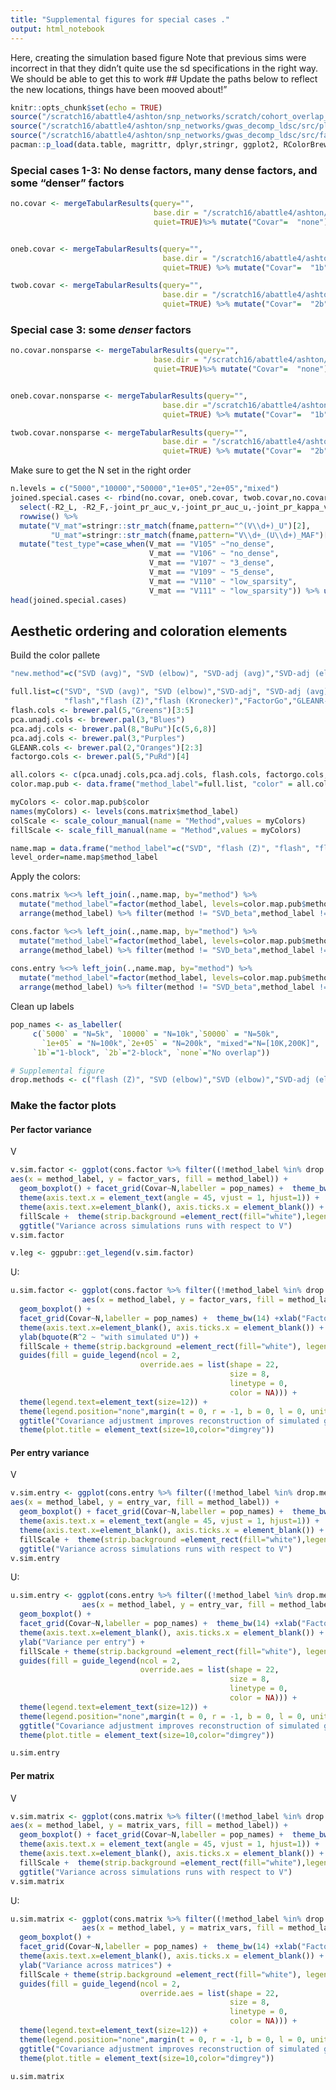 ```yaml
---
title: "Supplemental figures for special cases ."
output: html_notebook
---
```

Here, creating the simulation based figure
Note that previous sims were incorrect in that they didn't quite use the sd specifications in the right way. We should be able to get this to work
## Update the paths below to reflect the new locations, things have been mooved about!"
```r
knitr::opts_chunk$set(echo = TRUE)
source("/scratch16/abattle4/ashton/snp_networks/scratch/cohort_overlap_exploration/gwas_sim_style/simulation_processing_tools.R")
source("/scratch16/abattle4/ashton/snp_networks/gwas_decomp_ldsc/src/plot_functions.R")
source("/scratch16/abattle4/ashton/snp_networks/gwas_decomp_ldsc/src/factorization_methods.R")
pacman::p_load(data.table, magrittr, dplyr,stringr, ggplot2, RColorBrewer)

```

### Special cases 1-3: No dense factors, many dense factors, and some "denser" factors
```r
no.covar <- mergeTabularResults(query="",
                                base.dir = "/scratch16/abattle4/ashton/snp_networks/scratch/cohort_overlap_exploration/simulating_factors/custom_easy/simulation_outputs/final_sims_june_2024/special_no_overlap/",
                                quiet=TRUE)%>% mutate("Covar"=  "none")


oneb.covar <- mergeTabularResults(query="",
                                  base.dir = "/scratch16/abattle4/ashton/snp_networks/scratch/cohort_overlap_exploration/simulating_factors/custom_easy/simulation_outputs/final_sims_june_2024/special_1b_overlap/",
                                  quiet=TRUE) %>% mutate("Covar"=  "1b")

twob.covar <- mergeTabularResults(query="",
                                  base.dir = "/scratch16/abattle4/ashton/snp_networks/scratch/cohort_overlap_exploration/simulating_factors/custom_easy/simulation_outputs/final_sims_june_2024/special_2b_overlap//",
                                  quiet=TRUE) %>% mutate("Covar"=  "2b")
```

### Special case 3: some *denser* factors

```r
no.covar.nonsparse <- mergeTabularResults(query="",
                                base.dir = "/scratch16/abattle4/ashton/snp_networks/scratch/cohort_overlap_exploration/simulating_factors/custom_easy/simulation_outputs/final_sims_june_2024/special_mid-density_no_overlap//",
                                quiet=TRUE)%>% mutate("Covar"=  "none")


oneb.covar.nonsparse <- mergeTabularResults(query="",
                                  base.dir ="/scratch16/abattle4/ashton/snp_networks/scratch/cohort_overlap_exploration/simulating_factors/custom_easy/simulation_outputs/final_sims_june_2024/special_mid-density_1b_overlap//",
                                  quiet=TRUE) %>% mutate("Covar"=  "1b")

twob.covar.nonsparse <- mergeTabularResults(query="",
                                  base.dir = "/scratch16/abattle4/ashton/snp_networks/scratch/cohort_overlap_exploration/simulating_factors/custom_easy/simulation_outputs/final_sims_june_2024/special_mid-density_2b_overlap//",
                                  quiet=TRUE) %>% mutate("Covar"=  "2b")
```

Make sure to get the N set in the right order
```r
n.levels = c("5000","10000","50000","1e+05","2e+05","mixed")
joined.special.cases <- rbind(no.covar, oneb.covar, twob.covar,no.covar.nonsparse,oneb.covar.nonsparse,twob.covar.nonsparse) %>% 
  select(-R2_L, -R2_F,-joint_pr_auc_v,-joint_pr_auc_u,-joint_pr_kappa_v,-joint_pr_kappa_u,-joint_pr_pearson_v,-joint_pr_pearson_u) %>%
  rowwise() %>%
  mutate("V_mat"=stringr::str_match(fname,pattern="^(V\\d+)_U")[2],
         "U_mat"=stringr::str_match(fname,pattern="V\\d+_(U\\d+)_MAF")[2]) %>% 
  mutate("test_type"=case_when(V_mat == "V105" ~"no_dense",
                               V_mat == "V106" ~ "no_dense",
                               V_mat == "V107" ~ "3_dense",
                               V_mat == "V109" ~ "5_dense",
                               V_mat == "V110" ~ "low_sparsity",
                               V_mat == "V111" ~ "low_sparsity")) %>% ungroup()
head(joined.special.cases)
```

## Aesthetic ordering and coloration elements
Build the color pallete
```r
"new.method"=c("SVD (avg)", "SVD (elbow)", "SVD-adj (avg)","SVD-adj (elbow)","flash", "GLEANR-U","GLEANR")

full.list=c("SVD", "SVD (avg)", "SVD (elbow)","SVD-adj", "SVD-adj (avg)","SVD-adj (elbow)",
            "flash","flash (Z)","flash (Kronecker)","FactorGo","GLEANR-U","GLEANR")
flash.cols <- brewer.pal(5,"Greens")[3:5]
pca.unadj.cols <- brewer.pal(3,"Blues")
pca.adj.cols <- brewer.pal(8,"BuPu")[c(5,6,8)]
pca.adj.cols <- brewer.pal(3,"Purples")
GLEANR.cols <- brewer.pal(2,"Oranges")[2:3]
factorgo.cols <- brewer.pal(5,"PuRd")[4]

all.colors <- c(pca.unadj.cols,pca.adj.cols, flash.cols, factorgo.cols,GLEANR.cols )
color.map.pub <- data.frame("method_label"=full.list, "color" = all.colors)

myColors <- color.map.pub$color
names(myColors) <- levels(cons.matrix$method_label)
colScale <- scale_colour_manual(name = "Method",values = myColors)
fillScale <- scale_fill_manual(name = "Method",values = myColors)
```

```r
name.map = data.frame("method_label"=c("SVD", "flash (Z)", "flash", "flash (Kronecker)","SVD (avg)", "GLEANR", "GLEANR-U", "SVD-adj", "SVD (beta)", "FactorGo"), "method" = unique(cons.matrix$method))
level_order=name.map$method_label
```
Apply the colors:
```r
cons.matrix %<>% left_join(.,name.map, by="method") %>% 
  mutate("method_label"=factor(method_label, levels=color.map.pub$method_label)) %>% 
  arrange(method_label) %>% filter(method != "SVD_beta",method_label != "flash (Z)")

cons.factor %<>% left_join(.,name.map, by="method") %>% 
  mutate("method_label"=factor(method_label, levels=color.map.pub$method_label)) %>% 
  arrange(method_label) %>% filter(method != "SVD_beta",method_label != "flash (Z)")
  
cons.entry %<>% left_join(.,name.map, by="method") %>% 
  mutate("method_label"=factor(method_label, levels=color.map.pub$method_label)) %>% 
  arrange(method_label) %>% filter(method != "SVD_beta",method_label != "flash (Z)")
```
Clean up labels
```r
pop_names <- as_labeller(
     c(`5000` = "N=5k", `10000` = "N=10k",`50000` = "N=50k", 
       `1e+05` = "N=100k",`2e+05` = "N=200k", "mixed"="N=[10K,200K]",
     `1b`="1-block", `2b`="2-block", `none`="No overlap"))

# Supplemental figure
drop.methods <- c("flash (Z)", "SVD (elbow)","SVD (elbow)","SVD-adj (elbow)","SVD-adj (avg)", "SVD (avg)")
```

### Make the factor plots
#### Per factor variance
V
```r
v.sim.factor <- ggplot(cons.factor %>% filter((!method_label %in% drop.methods), matrix == "V"), 
aes(x = method_label, y = factor_vars, fill = method_label)) + 
  geom_boxplot() + facet_grid(Covar~N,labeller = pop_names) +  theme_bw() + xlab("Factorization method") +
  theme(axis.text.x = element_text(angle = 45, vjust = 1, hjust=1)) + 
  theme(axis.text.x=element_blank(), axis.ticks.x = element_blank()) + ylab("Variance across factors") + 
  fillScale +  theme(strip.background =element_rect(fill="white"),legend.position = "top") + 
  ggtitle("Variance across simulations runs with respect to V")
v.sim.factor

v.leg <- ggpubr::get_legend(v.sim.factor)
```
U:
```r
u.sim.factor <- ggplot(cons.factor %>% filter((!method_label %in% drop.methods), matrix == "U"), 
                aes(x = method_label, y = factor_vars, fill = method_label)) +
  geom_boxplot() + 
  facet_grid(Covar~N,labeller = pop_names) +  theme_bw(14) +xlab("Factorization method")  + 
  theme(axis.text.x=element_blank(), axis.ticks.x = element_blank()) + 
  ylab(bquote(R^2 ~ "with simulated U")) +
  fillScale + theme(strip.background =element_rect(fill="white"), legend.position = "left") +
  guides(fill = guide_legend(ncol = 2, 
                             override.aes = list(shape = 22, 
                                                 size = 8, 
                                                 linetype = 0, 
                                                 color = NA))) + 
  theme(legend.text=element_text(size=12)) + 
  theme(legend.position="none",margin(t = 0, r = -1, b = 0, l = 0, unit = "pt")) + 
  ggtitle("Covariance adjustment improves reconstruction of simulated genetic factors") + 
  theme(plot.title = element_text(size=10,color="dimgrey"))  
```

#### Per entry variance
V
```r
v.sim.entry <- ggplot(cons.entry %>% filter((!method_label %in% drop.methods), matrix == "V"), 
aes(x = method_label, y = entry_var, fill = method_label)) + 
  geom_boxplot() + facet_grid(Covar~N,labeller = pop_names) +  theme_bw() + xlab("Factorization method") +
  theme(axis.text.x = element_text(angle = 45, vjust = 1, hjust=1)) + 
  theme(axis.text.x=element_blank(), axis.ticks.x = element_blank()) + ylab("Variance across entries") + 
  fillScale +  theme(strip.background =element_rect(fill="white"),legend.position = "top") + 
  ggtitle("Variance across simulations runs with respect to V")
v.sim.entry
```
U:
```r
u.sim.entry <- ggplot(cons.entry %>% filter((!method_label %in% drop.methods), matrix == "U"), 
                aes(x = method_label, y = entry_var, fill = method_label)) +
  geom_boxplot() + 
  facet_grid(Covar~N,labeller = pop_names) +  theme_bw(14) +xlab("Factorization method")  + 
  theme(axis.text.x=element_blank(), axis.ticks.x = element_blank()) + 
  ylab("Variance per entry") +
  fillScale + theme(strip.background =element_rect(fill="white"), legend.position = "left") +
  guides(fill = guide_legend(ncol = 2, 
                             override.aes = list(shape = 22, 
                                                 size = 8, 
                                                 linetype = 0, 
                                                 color = NA))) + 
  theme(legend.text=element_text(size=12)) + 
  theme(legend.position="none",margin(t = 0, r = -1, b = 0, l = 0, unit = "pt")) + 
  ggtitle("Covariance adjustment improves reconstruction of simulated genetic factors") + 
  theme(plot.title = element_text(size=10,color="dimgrey"))  

u.sim.entry
```

#### Per matrix
V
```r
v.sim.matrix <- ggplot(cons.matrix %>% filter((!method_label %in% drop.methods), matrix == "V"), 
aes(x = method_label, y = matrix_vars, fill = method_label)) + 
  geom_boxplot() + facet_grid(Covar~N,labeller = pop_names) +  theme_bw() + xlab("Factorization method") +
  theme(axis.text.x = element_text(angle = 45, vjust = 1, hjust=1)) + 
  theme(axis.text.x=element_blank(), axis.ticks.x = element_blank()) + ylab("Variance across matrices") + 
  fillScale +  theme(strip.background =element_rect(fill="white"),legend.position = "top") + 
  ggtitle("Variance across simulations runs with respect to V")
v.sim.matrix
```
U:
```r
u.sim.matrix <- ggplot(cons.matrix %>% filter((!method_label %in% drop.methods), matrix == "U"), 
                aes(x = method_label, y = matrix_vars, fill = method_label)) +
  geom_boxplot() + 
  facet_grid(Covar~N,labeller = pop_names) +  theme_bw(14) +xlab("Factorization method")  + 
  theme(axis.text.x=element_blank(), axis.ticks.x = element_blank()) + 
  ylab("Variance across matrices") +
  fillScale + theme(strip.background =element_rect(fill="white"), legend.position = "left") +
  guides(fill = guide_legend(ncol = 2, 
                             override.aes = list(shape = 22, 
                                                 size = 8, 
                                                 linetype = 0, 
                                                 color = NA))) + 
  theme(legend.text=element_text(size=12)) + 
  theme(legend.position="none",margin(t = 0, r = -1, b = 0, l = 0, unit = "pt")) + 
  ggtitle("Covariance adjustment improves reconstruction of simulated genetic factors") + 
  theme(plot.title = element_text(size=10,color="dimgrey"))  

u.sim.matrix
```
